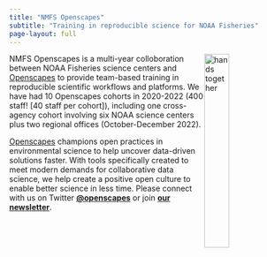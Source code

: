 ```yaml
---
title: "NMFS Openscapes"
subtitle: "Training in reproducible science for NOAA Fisheries"
page-layout: full
---
```


<style>
@media screen and (max-width: 1000px) {   .div1 { display: none; } }
</style>
<div style="float: right; width: 350px"  class="div1">
<a class="twitter-timeline" data-width="250" data-height="600" href="https://twitter.com/openscapes?ref_src=twsrc%5Etfw">Tweets by openscapes</a> <script async src="https://platform.twitter.com/widgets.js" charset="utf-8"></script>
</div>


<img src="images/fall2022openscapes.png" alt="hands together" style="float:right;width:30%;">

NMFS Openscapes is a multi-year colloboration between NOAA Fisheries science centers and [Openscapes](https://www.openscapes.org/) to provide team-based training in reproducible scientific workflows and platforms. We have had 10 Openscapes cohorts in 2020-2022 (400 staff! [40 staff per cohort]), including one cross-agency cohort involving six NOAA science centers plus two regional offices (October-December 2022).

[Openscapes](https://www.openscapes.org/) champions open practices in environmental science to help uncover data-driven solutions faster. With tools specifically created to meet modern demands for collaborative data science, we help create a positive open culture to enable better science in less time. Please connect with us on Twitter [**\@openscapes**](https://twitter.com/openscapes) or join [**our newsletter**](https://docs.google.com/forms/d/e/1FAIpQLSdgVXRp3V-w94GPWkR31RUfyBl37EphdQSlCOcnyeNlf8OLWw/viewform).
